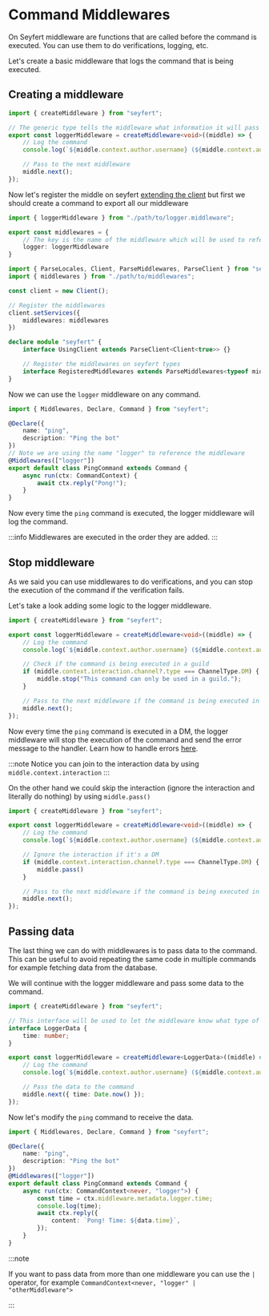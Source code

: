 # Command Middlewares

On Seyfert middleware are functions that are called before the command is executed. You can use them to do verifications, logging, etc.

Let's create a basic middleware that logs the command that is being executed.

## Creating a middleware

```ts title="logger.middleware.ts" showLineNumbers 
import { createMiddleware } from "seyfert";

// The generic type tells the middleware what information it will pass to the command
export const loggerMiddleware = createMiddleware<void>((middle) => {
    // Log the command
    console.log(`${middle.context.author.username} (${middle.context.author.id}) ran /(${middle.context.resolver.fullCommandName}`);

    // Pass to the next middleware
    middle.next();
});
```


Now let's register the middle on seyfert [extending the client](/docs/guide/getting-started/declare-module) but first we should create a command to export all our middleware

```ts title="middlewares.ts" showLineNumbers
import { loggerMiddleware } from "./path/to/logger.middleware";

export const middlewares = {
    // The key is the name of the middleware which will be used to reference it on the command
    logger: loggerMiddleware
}
```


```ts title="index.ts" {7,9,15}  showLineNumbers
import { ParseLocales, Client, ParseMiddlewares, ParseClient } from "seyfert";
import { middlewares } from "./path/to/middlewares";

const client = new Client();

// Register the middlewares
client.setServices({
    middlewares: middlewares
})

declare module "seyfert" {
    interface UsingClient extends ParseClient<Client<true>> {}

    // Register the middlewares on seyfert types
    interface RegisteredMiddlewares extends ParseMiddlewares<typeof middlewares> {}
}

```

Now we can use the `logger` middleware on any command.

```ts title="ping.command.ts" showLineNumbers
import { Middlewares, Declare, Command } from "seyfert";

@Declare({
	name: "ping",
	description: "Ping the bot"
})
// Note we are using the name "logger" to reference the middleware
@Middlewares(["logger"])
export default class PingCommand extends Command {
    async run(ctx: CommandContext) {
        await ctx.reply("Pong!");
    }
}
```

Now every time the `ping` command is executed, the logger middleware will log the command.

:::info
Middlewares are executed in the order they are added.
:::

## Stop middleware

As we said you can use middlewares to do verifications, and you can stop the execution of the command if the verification fails.

Let's take a look adding some logic to the logger middleware.

```ts title="logger.middleware.ts" {8-10}  showLineNumbers
import { createMiddleware } from "seyfert";

export const loggerMiddleware = createMiddleware<void>((middle) => {
    // Log the command
    console.log(`${middle.context.author.username} (${middle.context.author.id}) ran /(${middle.context.resolver.fullCommandName}`);

    // Check if the command is being executed in a guild
    if (middle.context.interaction.channel?.type === ChannelType.DM) {
    	middle.stop("This command can only be used in a guild.");
    }

    // Pass to the next middleware if the command is being executed in a guild
    middle.next();
});
```

Now every time the `ping` command is executed in a DM, the logger middleware will stop the execution of the command and send the error message to the handler. Learn how to handle errors [here](/docs/guide/commands/command-class#middleware-return-stop).

:::note
Notice you can join to the interaction data by using `middle.context.interaction`
:::

On the other hand we could skip the interaction (ignore the interaction and literally do nothing) by using `middle.pass()`

```ts title="logger.middleware.ts" {9} showLineNumbers
import { createMiddleware } from "seyfert";

export const loggerMiddleware = createMiddleware<void>((middle) => {
    // Log the command
    console.log(`${middle.context.author.username} (${middle.context.author.id}) ran /(${middle.context.resolver.fullCommandName}`);

    // Ignore the interaction if it's a DM
    if (middle.context.interaction.channel?.type === ChannelType.DM) {
        middle.pass()
    }

    // Pass to the next middleware if the command is being executed in a guild
    middle.next();
});
```

## Passing data

The last thing we can do with middlewares is to pass data to the command. This can be useful to avoid repeating the same code in multiple commands for example fetching data from the database.

We will continue with the logger middleware and pass some data to the command.

```ts title="logger.middleware.ts" showLineNumbers
import { createMiddleware } from "seyfert";

// This interface will be used to let the middleware know what type of data it will pass to the command
interface LoggerData {
    time: number;
}

export const loggerMiddleware = createMiddleware<LoggerData>((middle) => {
    // Log the command
    console.log(`${middle.context.author.username} (${middle.context.author.id}) ran /(${middle.context.resolver.fullCommandName}`);

    // Pass the data to the command
    middle.next({ time: Date.now() });
});
```

Now let's modify the `ping` command to receive the data.

```ts title="ping.command.ts" {10-11}  showLineNumbers
import { Middlewares, Declare, Command } from "seyfert";

@Declare({
    name: "ping",
    description: "Ping the bot"
})
@Middlewares(["logger"])
export default class PingCommand extends Command {
    async run(ctx: CommandContext<never, "logger">) {
        const time = ctx.middleware.metadata.logger.time;
        console.log(time);
        await ctx.reply({
            content: `Pong! Time: ${data.time}`,
        });
    }
}
```

:::note

If you want to pass data from more than one middleware you can use the `|` operator, for example `CommandContext<never, "logger" | "otherMiddleware">`

:::